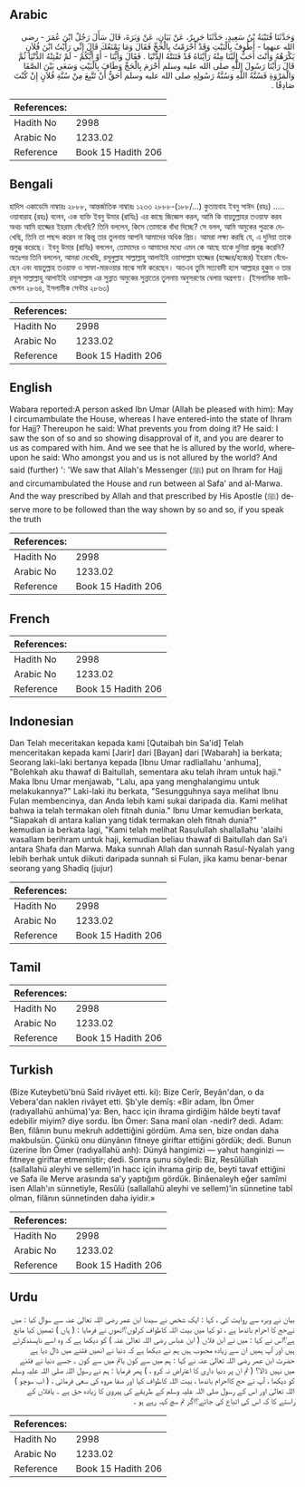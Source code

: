 ## Arabic


<div dir="rtl" lang="ar" style={{fontSize:'larger',backgroundColor:'#f8f9fa',padding:20}}>
وَحَدَّثَنَا قُتَيْبَةُ بْنُ سَعِيدٍ، حَدَّثَنَا جَرِيرٌ، عَنْ بَيَانٍ، عَنْ وَبَرَةَ، قَالَ سَأَلَ رَجُلٌ ابْنَ عُمَرَ - رضى الله عنهما - أَطُوفُ بِالْبَيْتِ وَقَدْ أَحْرَمْتُ بِالْحَجِّ فَقَالَ وَمَا يَمْنَعُكَ قَالَ إِنِّي رَأَيْتُ ابْنَ فُلاَنٍ يَكْرَهُهُ وَأَنْتَ أَحَبُّ إِلَيْنَا مِنْهُ رَأَيْنَاهُ قَدْ فَتَنَتْهُ الدُّنْيَا ‏.‏ فَقَالَ وَأَيُّنَا - أَوْ أَيُّكُمْ - لَمْ تَفْتِنْهُ الدُّنْيَا ثُمَّ قَالَ رَأَيْنَا رَسُولَ اللَّهِ صلى الله عليه وسلم أَحْرَمَ بِالْحَجِّ وَطَافَ بِالْبَيْتِ وَسَعَى بَيْنَ الصَّفَا وَالْمَرْوَةِ فَسُنَّةُ اللَّهِ وَسُنَّةُ رَسُولِهِ صلى الله عليه وسلم أَحَقُّ أَنْ تَتَّبِعَ مِنْ سُنَّةِ فُلاَنٍ إِنْ كُنْتَ صَادِقًا ‏.‏
</div>
<div style={{backgroundColor:'#f8f9fa',padding:20, marginBottom: 10}}><table> <thead> <tr> <th>References:</th> <th></th> </tr> </thead> <tbody><tr><td>Hadith No</td><td>2998</td></tr><tr><td>Arabic No</td><td>1233.02</td></tr><tr><td>Reference</td><td>Book 15 Hadith 206</td></tr></tbody></table></div>

## Bengali


<div dir="ltr" lang="bn" style={{fontSize:'larger',backgroundColor:'#f8f9fa',padding:20}}>
হাদিস একাডেমি নাম্বারঃ ২৮৮৮, আন্তর্জাতিক নাম্বারঃ ১২৩৩ ২৮৮৮-(১৮৮/...) কুতায়বাহ ইবনু সাঈদ (রহঃ) ..... ওয়াবারাহ (রহঃ) বলেন, এক ব্যক্তি ইবনু উমার (রাযিঃ) এর কাছে জিজ্ঞেস করল, আমি কি বায়তুল্লাহর তওয়াফ করব অথচ আমি হাজ্জের ইহরাম বেঁধেছি? তিনি বললেন, কিসে তোমাকে বাঁধা দিচ্ছে? সে বলল, আমি অমুকের পুত্রকে দেখেছি, তিনি তা পছন্দ করেন না কিন্তু তার তুলনায় আপনি আমাদের অধিক প্রিয়। আমরা লক্ষ্য করছি যে, এ দুনিয়া তাকে প্রলুব্ধ করেছে। ইবনু উমার (রাযিঃ) বললেন, তোমাদের ও আমাদের মধ্যে এমন কে আছে যাকে দুনিয়া প্রলুব্ধ করেনি? অতঃপর তিনি বললেন, আমরা দেখেছি, রসূলুল্লাহ সাল্লাল্লাহু আলাইহি ওয়াসাল্লাম হাজ্জের (হজ্জের/হজের) ইহরাম বেঁধেছেন এবং বায়তুল্লাহ তওয়াফ ও সাফা-মারওয়ার মাঝে সাঈ করেছেন। অতএব তুমি সত্যবাদী হলে আল্লাহর হুকুম ও তার রসূল সাল্লাল্লাহু আলাইহি ওয়াসাল্লাম এর সুন্নাত অমুকের সুন্নাতের তুলনায় অনুসরণের বেলায় অগ্রগণ্য। (ইসলামিক ফাউন্ডেশন ২৮৬৪, ইসলামীক সেন্টার ২৮৬৩)
</div>
<div style={{backgroundColor:'#f8f9fa',padding:20, marginBottom: 10}}><table> <thead> <tr> <th>References:</th> <th></th> </tr> </thead> <tbody><tr><td>Hadith No</td><td>2998</td></tr><tr><td>Arabic No</td><td>1233.02</td></tr><tr><td>Reference</td><td>Book 15 Hadith 206</td></tr></tbody></table></div>

## English


<div dir="ltr" lang="en" style={{fontSize:'larger',backgroundColor:'#f8f9fa',padding:20}}>
Wabara reported:A person asked Ibn Umar (Allah be pleased with him): May I circumambulate the House, whereas I have entered-into the state of Ihram for Hajj? Thereupon he said: What prevents you from doing it? He said: I saw the son of so and so showing disapproval of it, and you are dearer to us as compared with him. And we see that he is allured by the world, whereupon he said: Who amongst you and us is not allured by the world? And said (further) ': 'We saw that Allah's Messenger (ﷺ) put on Ihram for Hajj and circumambulated the House and run between al Safa' and al-Marwa. And the way prescribed by Allah and that prescribed by His Apostle (ﷺ) deserve more to be followed than the way shown by so and so, if you speak the truth
</div>
<div style={{backgroundColor:'#f8f9fa',padding:20, marginBottom: 10}}><table> <thead> <tr> <th>References:</th> <th></th> </tr> </thead> <tbody><tr><td>Hadith No</td><td>2998</td></tr><tr><td>Arabic No</td><td>1233.02</td></tr><tr><td>Reference</td><td>Book 15 Hadith 206</td></tr></tbody></table></div>

## French


<div dir="ltr" lang="fr" style={{fontSize:'larger',backgroundColor:'#f8f9fa',padding:20}}>

</div>
<div style={{backgroundColor:'#f8f9fa',padding:20, marginBottom: 10}}><table> <thead> <tr> <th>References:</th> <th></th> </tr> </thead> <tbody><tr><td>Hadith No</td><td>2998</td></tr><tr><td>Arabic No</td><td>1233.02</td></tr><tr><td>Reference</td><td>Book 15 Hadith 206</td></tr></tbody></table></div>

## Indonesian


<div dir="ltr" lang="id" style={{fontSize:'larger',backgroundColor:'#f8f9fa',padding:20}}>
Dan Telah meceritakan kepada kami [Qutaibah bin Sa'id] Telah menceritakan kepada kami [Jarir] dari [Bayan] dari [Wabarah] ia berkata; Seorang laki-laki bertanya kepada [Ibnu Umar radliallahu 'anhuma], "Bolehkah aku thawaf di Baitullah, sementara aku telah ihram untuk haji." Maka Ibnu Umar menjawab, "Lalu, apa yang menghalangimu untuk melakukannya?" Laki-laki itu berkata, "Sesungguhnya saya melihat Ibnu Fulan membencinya, dan Anda lebih kami sukai daripada dia. Kami melihat bahwa ia telah termakan oleh fitnah dunia." Ibnu Umar kemudian berkata, "Siapakah di antara kalian yang tidak termakan oleh fitnah dunia?" kemudian ia berkata lagi, "Kami telah melihat Rasulullah shallallahu 'alaihi wasallam berihram untuk haji, kemudian beliau thawaf di Baitullah dan Sa'i antara Shafa dan Marwa. Maka sunnah Allah dan sunnah Rasul-Nyalah yang lebih berhak untuk diikuti daripada sunnah si Fulan, jika kamu benar-benar seorang yang Shadiq (jujur)
</div>
<div style={{backgroundColor:'#f8f9fa',padding:20, marginBottom: 10}}><table> <thead> <tr> <th>References:</th> <th></th> </tr> </thead> <tbody><tr><td>Hadith No</td><td>2998</td></tr><tr><td>Arabic No</td><td>1233.02</td></tr><tr><td>Reference</td><td>Book 15 Hadith 206</td></tr></tbody></table></div>

## Tamil


<div dir="ltr" lang="ta" style={{fontSize:'larger',backgroundColor:'#f8f9fa',padding:20}}>

</div>
<div style={{backgroundColor:'#f8f9fa',padding:20, marginBottom: 10}}><table> <thead> <tr> <th>References:</th> <th></th> </tr> </thead> <tbody><tr><td>Hadith No</td><td>2998</td></tr><tr><td>Arabic No</td><td>1233.02</td></tr><tr><td>Reference</td><td>Book 15 Hadith 206</td></tr></tbody></table></div>

## Turkish


<div dir="ltr" lang="tr" style={{fontSize:'larger',backgroundColor:'#f8f9fa',padding:20}}>
(Bize Kuteybetü'bnü Saîd rivâyet etti. ki): Bize Cerîr, Beyân'dan, o da Vebera'dan naklen rivâyet etti. Şb'yle demîş: «Bir adam, İbn Ömer (radıyallahü anhüma)'ya: Ben, hacc için ihrama girdiğim hâlde beyti tavaf edebilir miyim? diye sordu. İbn Ömer: Sana manî olan -nedir? dedi. Adam: Ben, filânın bunu mekruh addettiğini gördüm. Ama sen, bize ondan daha makbulsün. Çünkü onu dünyânın fitneye giriftar ettiğini gördük; dedi. Bunun üzerine İbn Ömer (radıyallahü anh): Dünyâ hangimizi — yahut hanginizi — fitneye giriftar etmemiştir; dedi. Sonra şunu söyledi: Biz, Resûlüllah (sallallahü aleyhi ve sellem)’in hacc için ihrama girip de, beyti tavaf ettiğini ve Safa ile Merve arasında sa'y yaptığım gördük. Binâenaleyh eğer samîmi isen Allah'ın sünnetiyle, Resûlü (sallallahü aleyhi ve sellem)’in sünnetine tabî olman, filânın sünnetinden daha iyidir.»
</div>
<div style={{backgroundColor:'#f8f9fa',padding:20, marginBottom: 10}}><table> <thead> <tr> <th>References:</th> <th></th> </tr> </thead> <tbody><tr><td>Hadith No</td><td>2998</td></tr><tr><td>Arabic No</td><td>1233.02</td></tr><tr><td>Reference</td><td>Book 15 Hadith 206</td></tr></tbody></table></div>

## Urdu


<div dir="rtl" lang="ur" style={{fontSize:'larger',backgroundColor:'#f8f9fa',padding:20}}>
بیان نے وبرہ سے روایت کی ، کہا : ایک شخص نے سیدنا ابن عمر رضی اللہ تعالیٰ عنہ سے سوال کیا : میں نےحج کا احرام باندھا ہے ، تو کیا میں بیت اللہ کاطواف کرلوں؟انھوں نے فرمایا : ( ہاں ) تمھیں کیا مانع ہے؟اس نے کہا : میں نے ابن فلاں ( ابن عباس رضی اللہ تعالیٰ عنہ ) کو دیکھا ہے کہ وہ اسے ناپسندکرتے ہیں اور آپ ہمیں ان سے زیادہ محبوب ہیں ہم نے دیکھا ہے کہ دنیا نے انھیں فتنے میں ڈال دیا ہے حضرت ابن عمر رضی اللہ تعالیٰ عنہ نے کہا : ہم میں سے کون یاتم میں سے کون ۔ جسے دنیا نے فتنے میں نہیں ڈالا؟ ( تم ان پر دنیا داری کا اعتراض نہ کرو ، ) پھر فرمایا : ہم نے رسول اللہ صلی اللہ علیہ وسلم کو دیکھا ، آپ نے حج کااحرام باندھا ، بیت اللہ کاطواف کیا اور صفا مروہ کی سعی فرمائی ، ( اب سوچو ) اللہ تعالیٰ اور اس کے رسول صلی اللہ علیہ وسلم کے طریقے کی پیروی کا زیادہ حق ہے ۔ یافلاں کے راستے کا کہ اس کی اتباع کی جائے؟اگر تم سچ کہہ رہے ہو ۔
</div>
<div style={{backgroundColor:'#f8f9fa',padding:20, marginBottom: 10}}><table> <thead> <tr> <th>References:</th> <th></th> </tr> </thead> <tbody><tr><td>Hadith No</td><td>2998</td></tr><tr><td>Arabic No</td><td>1233.02</td></tr><tr><td>Reference</td><td>Book 15 Hadith 206</td></tr></tbody></table></div>